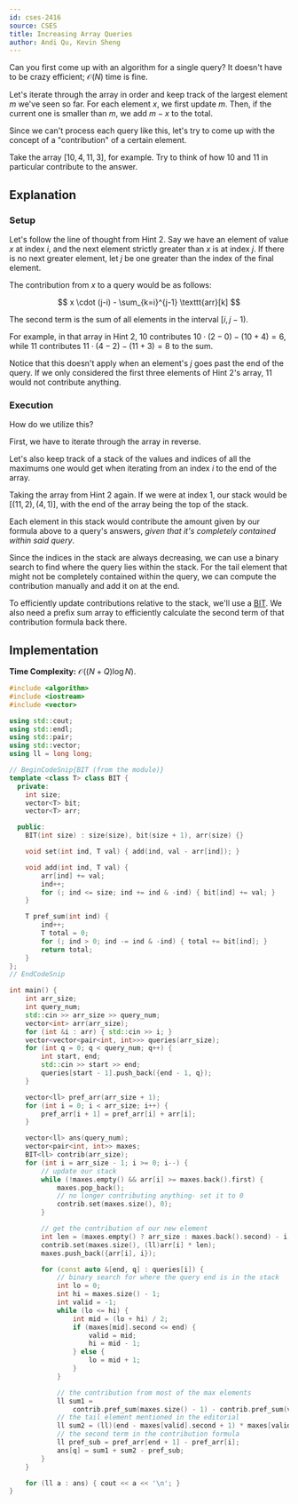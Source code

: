 ```yaml
---
id: cses-2416
source: CSES
title: Increasing Array Queries
author: Andi Qu, Kevin Sheng
---
```


<Spoiler title="Hint 1">

Can you first come up with an algorithm for a single query?
It doesn't have to be crazy efficient; $\mathcal{O}(N)$ time is fine.

</Spoiler>

<Spoiler title="Answer to Hint 1">

Let's iterate through the array in order and keep track of the largest element $m$ we've seen so far.
For each element $x$, we first update $m$.
Then, if the current one is smaller than $m$, we add $m-x$ to the total.

</Spoiler>

<Spoiler title="Hint 2">

Since we can't process each query like this, let's try to come up with the concept
of a "contribution" of a certain element.

Take the array $[10,4,11,3]$, for example.
Try to think of how $10$ and $11$ in particular contribute to the answer.

</Spoiler>

<Spoiler title="Solution">

## Explanation

### Setup

Let's follow the line of thought from Hint 2.
Say we have an element of value $x$ at index $i$, and the next element strictly greater than $x$ is at index $j$.
If there is no next greater element, let $j$ be one greater than the index of the final element.

The contribution from $x$ to a query would be as follows:

$$
x \cdot (j-i) - \sum_{k=i}^{j-1} \texttt{arr}[k]
$$

The second term is the sum of all elements in the interval $[i,j-1)$.

For example, in that array in Hint 2, $10$ contributes $10 \cdot (2-0)-(10+4)=6$, while $11$ contributes $11 \cdot (4-2)-(11+3)=8$ to the sum.

Notice that this doesn't apply when an element's $j$ goes past the end of the query.
If we only considered the first three elements of Hint 2's array, $11$ would not contribute anything.

### Execution

How do we utilize this?

First, we have to iterate through the array in reverse.

Let's also keep track of a stack of the values and indices of all the maximums one would get when iterating from an index $i$ to the end of the array.

Taking the array from Hint 2 again. If we were at index $1$, our stack would be $[(11, 2), (4, 1)]$, with the end of the array being the top of the stack.

Each element in this stack would contribute the amount given by our formula above to a query's answers, *given that it's completely contained within said query*.

Since the indices in the stack are always decreasing, we can use a binary search to find where the query lies within the stack.
For the tail element that might not be completely contained within the query, we can compute the contribution manually and add it on at the end.

To efficiently update contributions relative to the stack, we'll use a [BIT](/gold/PURS#solution---dynamic-range-sum-queries-with-a-bit).
We also need a prefix sum array to efficiently calculate the second term of that contribution formula back there.

## Implementation

**Time Complexity:** $\mathcal O((N + Q) \log N)$.

<LanguageSection>
<CPPSection>

```cpp
#include <algorithm>
#include <iostream>
#include <vector>

using std::cout;
using std::endl;
using std::pair;
using std::vector;
using ll = long long;

// BeginCodeSnip{BIT (from the module)}
template <class T> class BIT {
  private:
	int size;
	vector<T> bit;
	vector<T> arr;

  public:
	BIT(int size) : size(size), bit(size + 1), arr(size) {}

	void set(int ind, T val) { add(ind, val - arr[ind]); }

	void add(int ind, T val) {
		arr[ind] += val;
		ind++;
		for (; ind <= size; ind += ind & -ind) { bit[ind] += val; }
	}

	T pref_sum(int ind) {
		ind++;
		T total = 0;
		for (; ind > 0; ind -= ind & -ind) { total += bit[ind]; }
		return total;
	}
};
// EndCodeSnip

int main() {
	int arr_size;
	int query_num;
	std::cin >> arr_size >> query_num;
	vector<int> arr(arr_size);
	for (int &i : arr) { std::cin >> i; }
	vector<vector<pair<int, int>>> queries(arr_size);
	for (int q = 0; q < query_num; q++) {
		int start, end;
		std::cin >> start >> end;
		queries[start - 1].push_back({end - 1, q});
	}

	vector<ll> pref_arr(arr_size + 1);
	for (int i = 0; i < arr_size; i++) {
		pref_arr[i + 1] = pref_arr[i] + arr[i];
	}

	vector<ll> ans(query_num);
	vector<pair<int, int>> maxes;
	BIT<ll> contrib(arr_size);
	for (int i = arr_size - 1; i >= 0; i--) {
		// update our stack
		while (!maxes.empty() && arr[i] >= maxes.back().first) {
			maxes.pop_back();
			// no longer contributing anything- set it to 0
			contrib.set(maxes.size(), 0);
		}

		// get the contribution of our new element
		int len = (maxes.empty() ? arr_size : maxes.back().second) - i;
		contrib.set(maxes.size(), (ll)arr[i] * len);
		maxes.push_back({arr[i], i});

		for (const auto &[end, q] : queries[i]) {
			// binary search for where the query end is in the stack
			int lo = 0;
			int hi = maxes.size() - 1;
			int valid = -1;
			while (lo <= hi) {
				int mid = (lo + hi) / 2;
				if (maxes[mid].second <= end) {
					valid = mid;
					hi = mid - 1;
				} else {
					lo = mid + 1;
				}
			}

			// the contribution from most of the max elements
			ll sum1 =
			    contrib.pref_sum(maxes.size() - 1) - contrib.pref_sum(valid);
			// the tail element mentioned in the editorial
			ll sum2 = (ll)(end - maxes[valid].second + 1) * maxes[valid].first;
			// the second term in the contribution formula
			ll pref_sub = pref_arr[end + 1] - pref_arr[i];
			ans[q] = sum1 + sum2 - pref_sub;
		}
	}

	for (ll a : ans) { cout << a << '\n'; }
}
```

</CPPSection>
</LanguageSection>

</Spoiler>
